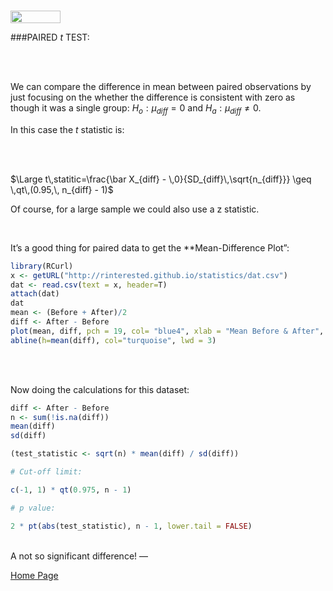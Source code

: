 <br>
<a href="http://rinterested.github.io/statistics/index.html">
<img HEIGHT="20" WIDTH="80" src="https://cloud.githubusercontent.com/assets/9312897/10556783/a27a26fa-745c-11e5-9b1a-2d5bd737387a.PNG"></a>


###PAIRED $t$ TEST:

<br><br>

We can compare the difference in mean between paired observations by just focusing on the whether the difference is consistent with zero as though it was a single group: $H_o: \mu_{diff} = 0$ and $H_a: \mu_{diff} \neq 0$.

In this case the $t$ statistic is:

<br><br>

$\Large t\,statitic=\frac{\bar X_{diff} - \,0}{SD_{diff}\,\sqrt{n_{diff}}} \geq \,qt\,(0.95,\, n_{diff} - 1)$

Of course, for a large sample we could also use a z statistic.

<br>

It's a good thing for paired data to get the **Mean-Difference Plot":

```r
library(RCurl)
x <- getURL("http://rinterested.github.io/statistics/dat.csv")
dat <- read.csv(text = x, header=T)
attach(dat)
dat
mean <- (Before + After)/2
diff <- After - Before
plot(mean, diff, pch = 19, col= "blue4", xlab = "Mean Before & After", ylab = "Difference Before & After")
abline(h=mean(diff), col="turquoise", lwd = 3)
```


<br><br>

Now doing the calculations for this dataset:

```r
diff <- After - Before
n <- sum(!is.na(diff))
mean(diff)
sd(diff)
```
```r
(test_statistic <- sqrt(n) * mean(diff) / sd(diff))

# Cut-off limit:

c(-1, 1) * qt(0.975, n - 1)

# p value:

2 * pt(abs(test_statistic), n - 1, lower.tail = FALSE)
```

<br>
A not so significant difference!
---

<a href="http://rinterested.github.io/statistics/index.html">Home Page</a>